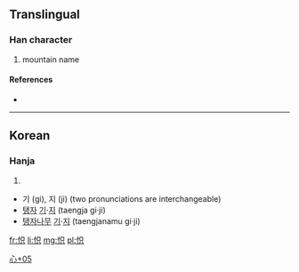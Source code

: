 ==Translingual==

===Han character===
{{Han char|rn=61|rad=心|as=05|sn=8|four=|canj=心口金 (PRC)}}

# mountain name

====References====
* {{Han ref|kx=0383.111|dj=0713.010|hdz=42285.051|uh=603E|ud=24638}}

----

==Korean==

===Hanja===
{{ko-hanja|hangeul=[[기]], [[지]]|eumhun=[[탱자]] [[기]]·[[지]], [[탱자나무]] [[기]]·[[지]]|rv=gi, ji|mr=ki, chi|y=ki, ci}}

# {{defn|lang=ko|sort=心05}}

* 기 (gi), 지 (ji) (two pronunciations are interchangeable)
* [[탱자]] [[기]]·[[지]] (taengja gi·ji)
* [[탱자나무]] [[기]]·[[지]] (taengjanamu gi·ji)

[[Category:Korean-only CJKV Characters|心+05]]

[[fr:怾]]
[[li:怾]]
[[mg:怾]]
[[pl:怾]]
